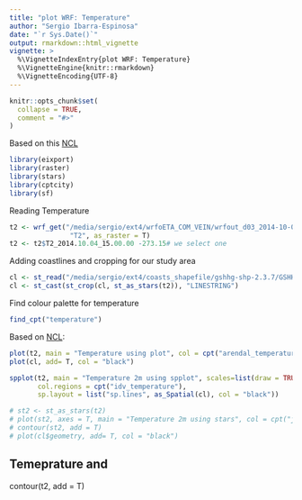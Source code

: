 ```yaml
---
title: "plot WRF: Temperature"
author: "Sergio Ibarra-Espinosa"
date: "`r Sys.Date()`"
output: rmarkdown::html_vignette
vignette: >
  %\VignetteIndexEntry{plot WRF: Temperature}
  %\VignetteEngine{knitr::rmarkdown}
  %\VignetteEncoding{UTF-8}
---
```


```r
knitr::opts_chunk$set(
  collapse = TRUE,
  comment = "#>"
)
```

Based on this [NCL](https://www.ncl.ucar.edu/Applications/Scripts/wrf_gsn_5.ncl)

```r
library(eixport)
library(raster)
library(stars)
library(cptcity)
library(sf)
```

Reading Temperature
```r
t2 <- wrf_get("/media/sergio/ext4/wrfoETA_COM_VEIN/wrfout_d03_2014-10-03_00:00:00", 
               "T2", as_raster = T)
t2 <- t2$T2_2014.10.04_15.00.00 -273.15# we select one
```

Adding coastlines and cropping for our study area
```r
cl <- st_read("/media/sergio/ext4/coasts_shapefile/gshhg-shp-2.3.7/GSHHS_shp/f/GSHHS_f_L1.shp")
cl <- st_cast(st_crop(cl, st_as_stars(t2)), "LINESTRING")
```

Find colour palette for temperature
```r
find_cpt("temperature")
```


Based on [NCL](https://www.ncl.ucar.edu/Applications/Scripts/wrf_gsn_1.ncl):
```r
plot(t2, main = "Temperature using plot", col = cpt("arendal_temperature"))
plot(cl, add= T, col = "black")
```

```r
spplot(t2, main = "Temperature 2m using spplot", scales=list(draw = TRUE),
       col.regions = cpt("idv_temperature"),
       sp.layout = list("sp.lines", as_Spatial(cl), col = "black"))
```   

```r
# st2 <- st_as_stars(t2)
# plot(st2, axes = T, main = "Temperature 2m using stars", col = cpt("jjg_misc_temperature"), breaks = "fisher", reset = F)
# contour(st2, add = T)
# plot(cl$geometry, add= T, col = "black")
```

## Temeprature and 

contour(t2, add = T)
